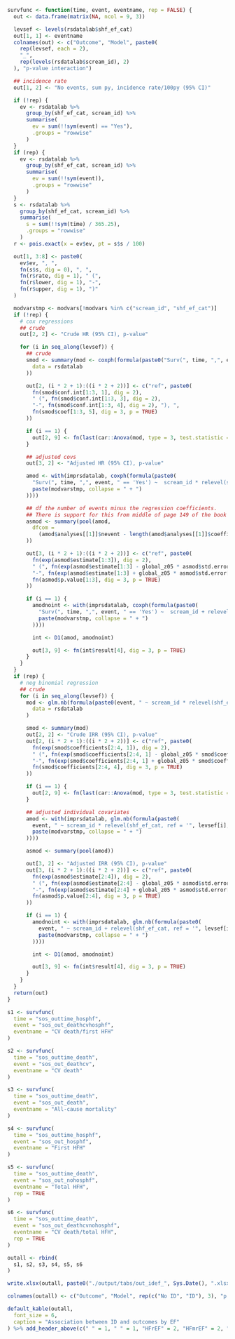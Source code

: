 ```r
survfunc <- function(time, event, eventname, rep = FALSE) {
  out <- data.frame(matrix(NA, ncol = 9, 3))

  levsef <- levels(rsdatalab$shf_ef_cat)
  out[1, 1] <- eventname
  colnames(out) <- c("Outcome", "Model", paste0(
    rep(levsef, each = 2),
    "_",
    rep(levels(rsdatalab$scream_id), 2)
  ), "p-value interaction")

  ## incidence rate
  out[1, 2] <- "No events, sum py, incidence rate/100py (95% CI)"

  if (!rep) {
    ev <- rsdatalab %>%
      group_by(shf_ef_cat, scream_id) %>%
      summarise(
        ev = sum(!!sym(event) == "Yes"),
        .groups = "rowwise"
      )
  }
  if (rep) {
    ev <- rsdatalab %>%
      group_by(shf_ef_cat, scream_id) %>%
      summarise(
        ev = sum(!!sym(event)),
        .groups = "rowwise"
      )
  }
  s <- rsdatalab %>%
    group_by(shf_ef_cat, scream_id) %>%
    summarise(
      s = sum(!!sym(time) / 365.25),
      .groups = "rowwise"
    )
  r <- pois.exact(x = ev$ev, pt = s$s / 100)

  out[1, 3:8] <- paste0(
    ev$ev, ", ",
    fn(s$s, dig = 0), ", ",
    fn(r$rate, dig = 1), " (",
    fn(r$lower, dig = 1), "-",
    fn(r$upper, dig = 1), ")"
  )

  modvarstmp <- modvars[!modvars %in% c("scream_id", "shf_ef_cat")]
  if (!rep) {
    # cox regressions
    ## crude
    out[2, 2] <- "Crude HR (95% CI), p-value"

    for (i in seq_along(levsef)) {
      ## crude
      smod <- summary(mod <- coxph(formula(paste0("Surv(", time, ",", event, "=='Yes') ~ scream_id * relevel(shf_ef_cat, ref = '", levsef[i], "')")),
        data = rsdatalab
      ))

      out[2, (i * 2 + 1):((i * 2 + 2))] <- c("ref", paste0(
        fn(smod$conf.int[1:3, 1], dig = 2),
        " (", fn(smod$conf.int[1:3, 3], dig = 2),
        "-", fn(smod$conf.int[1:3, 4], dig = 2), "), ",
        fn(smod$coef[1:3, 5], dig = 3, p = TRUE)
      ))

      if (i == 1) {
        out[2, 9] <- fn(last(car::Anova(mod, type = 3, test.statistic = c("Wald"))$`Pr(>Chisq)`), dig = 3, p = T)
      }

      ## adjusted covs
      out[3, 2] <- "Adjusted HR (95% CI), p-value"

      amod <- with(imprsdatalab, coxph(formula(paste0(
        "Surv(", time, ",", event, " == 'Yes') ~  scream_id * relevel(shf_ef_cat, ref = '", levsef[i], "') +",
        paste(modvarstmp, collapse = " + ")
      ))))

      ## df the number of events minus the regression coefficients.
      ## There is support for this from middle of page 149 of the book by Parmer & Machin (ISBN 0471936405)
      asmod <- summary(pool(amod,
        dfcom =
          (amod$analyses[[1]]$nevent - length(amod$analyses[[1]]$coefficients))
      ))

      out[3, (i * 2 + 1):((i * 2 + 2))] <- c("ref", paste0(
        fn(exp(asmod$estimate[1:3]), dig = 2),
        " (", fn(exp(asmod$estimate[1:3] - global_z05 * asmod$std.error[1:3]), dig = 2),
        "-", fn(exp(asmod$estimate[1:3] + global_z05 * asmod$std.error[1:3]), dig = 2), "), ",
        fn(asmod$p.value[1:3], dig = 3, p = TRUE)
      ))

      if (i == 1) {
        amodnoint <- with(imprsdatalab, coxph(formula(paste0(
          "Surv(", time, ",", event, " == 'Yes') ~  scream_id + relevel(shf_ef_cat, ref = '", levsef[i], "') +",
          paste(modvarstmp, collapse = " + ")
        ))))

        int <- D1(amod, amodnoint)

        out[3, 9] <- fn(int$result[4], dig = 3, p = TRUE)
      }
    }
  }
  if (rep) {
    # neg binomial regression
    ## crude
    for (i in seq_along(levsef)) {
      mod <- glm.nb(formula(paste0(event, " ~ scream_id * relevel(shf_ef_cat, ref = '", levsef[i], "') + offset(log(", time, "))")),
        data = rsdatalab
      )

      smod <- summary(mod)
      out[2, 2] <- "Crude IRR (95% CI), p-value"
      out[2, (i * 2 + 1):((i * 2 + 2))] <- c("ref", paste0(
        fn(exp(smod$coefficients[2:4, 1]), dig = 2),
        " (", fn(exp(smod$coefficients[2:4, 1] - global_z05 * smod$coefficients[2:4, 2]), dig = 2),
        "-", fn(exp(smod$coefficients[2:4, 1] + global_z05 * smod$coefficients[2:4, 2]), dig = 2), "), ",
        fn(smod$coefficients[2:4, 4], dig = 3, p = TRUE)
      ))

      if (i == 1) {
        out[2, 9] <- fn(last(car::Anova(mod, type = 3, test.statistic = "Wald")$`Pr(>Chisq)`), dig = 3, p = TRUE)
      }

      ## adjusted individual covariates
      amod <- with(imprsdatalab, glm.nb(formula(paste0(
        event, " ~ scream_id * relevel(shf_ef_cat, ref = '", levsef[i], "') + offset(log(", time, ")) +",
        paste(modvarstmp, collapse = " + ")
      ))))

      asmod <- summary(pool(amod))

      out[3, 2] <- "Adjusted IRR (95% CI), p-value"
      out[3, (i * 2 + 1):((i * 2 + 2))] <- c("ref", paste0(
        fn(exp(asmod$estimate[2:4]), dig = 2),
        " (", fn(exp(asmod$estimate[2:4] - global_z05 * asmod$std.error[2:4]), dig = 2),
        "-", fn(exp(asmod$estimate[2:4] + global_z05 * asmod$std.error[2:4]), dig = 2), "), ",
        fn(asmod$p.value[2:4], dig = 3, p = TRUE)
      ))

      if (i == 1) {
        amodnoint <- with(imprsdatalab, glm.nb(formula(paste0(
          event, " ~ scream_id + relevel(shf_ef_cat, ref = '", levsef[i], "') + offset(log(", time, ")) +",
          paste(modvarstmp, collapse = " + ")
        ))))

        int <- D1(amod, amodnoint)

        out[3, 9] <- fn(int$result[4], dig = 3, p = TRUE)
      }
    }
  }
  return(out)
}

s1 <- survfunc(
  time = "sos_outtime_hosphf",
  event = "sos_out_deathcvhosphf",
  eventname = "CV death/first HFH"
)

s2 <- survfunc(
  time = "sos_outtime_death",
  event = "sos_out_deathcv",
  eventname = "CV death"
)

s3 <- survfunc(
  time = "sos_outtime_death",
  event = "sos_out_death",
  eventname = "All-cause mortality"
)

s4 <- survfunc(
  time = "sos_outtime_hosphf",
  event = "sos_out_hosphf",
  eventname = "First HFH"
)

s5 <- survfunc(
  time = "sos_outtime_death",
  event = "sos_out_nohosphf",
  eventname = "Total HFH",
  rep = TRUE
)

s6 <- survfunc(
  time = "sos_outtime_death",
  event = "sos_out_deathcvnohosphf",
  eventname = "CV death/total HFH",
  rep = TRUE
)

outall <- rbind(
  s1, s2, s3, s4, s5, s6
)

write.xlsx(outall, paste0("./output/tabs/out_idef_", Sys.Date(), ".xlsx"), rowNames = FALSE, overwrite = TRUE)

colnames(outall) <- c("Outcome", "Model", rep(c("No ID", "ID"), 3), "p interaction")

default_kable(outall,
  font_size = 6,
  caption = "Association between ID and outcomes by EF"
) %>% add_header_above(c(" " = 1, " " = 1, "HFrEF" = 2, "HFmrEF" = 2, "HFpEF" = 2, " " = 1))
```
